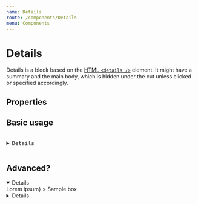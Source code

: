 ```yaml
---
name: Details
route: /components/Details
menu: Components
---
```




# Details

Details is a block based on the [HTML `<details />`](https://developer.mozilla.org/en-US/docs/Web/HTML/Element/details) element. It might have a summary and the main body, which is hidden under the cut unless clicked or specified accordingly.

## Properties

<Props of={Details} />

## Basic usage

<pre>
  <Details summary="Hello world in a box">
    <Box>Hello world! Read all about this</Box>
  </Details>
</pre>

## Advanced?

<Playground>
  <Details 
    open
    m="xl"
    summary={<Box px="xxl" bg="accentDark" color="accentLight" inlineBlock>Lorem ipsum</Box>}
  >
    <Box color="accentDark" width="400px" py="s">Sample box</Box>
  </Details>
  <Details withMarker={{closed: '👋🏽', open: '🖖🏽'}} summary="Lorem ipsum">
    <Box py="s">Sample box</Box>
  </Details>
</Playground>

